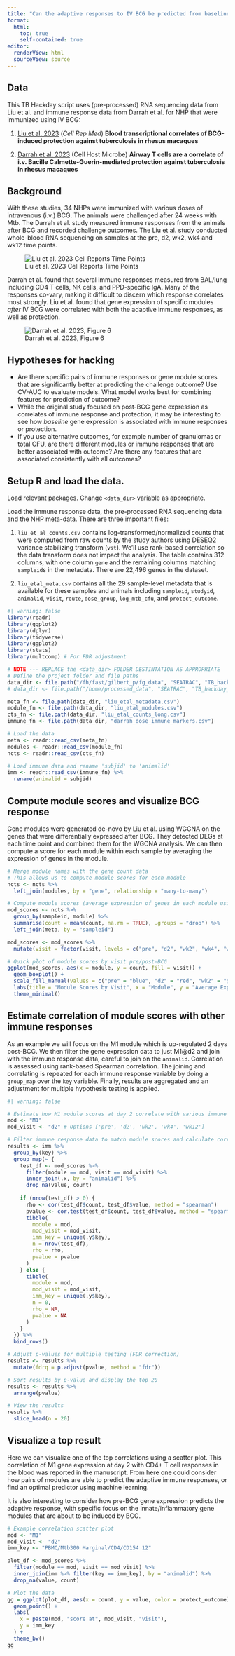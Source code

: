 ```yaml
---
title: "Can the adaptive responses to IV BCG be predicted from baseline or early-BCG gene expression in whole-blood?"
format:
  html:
    toc: true
    self-contained: true
editor:
  renderView: html
  sourceView: source
---
```


## Data

This TB Hackday script uses (pre-processed) RNA sequencing data from Liu et al. and immune response data from Darrah et al. for NHP that were immunized using IV BCG:

1.  [Liu et al. 2023](https://pubmed.ncbi.nlm.nih.gov/37390827/) (*Cell Rep Med*) **Blood transcriptional correlates of BCG-induced protection against tuberculosis in rhesus macaques**


2.  [Darrah et al. 2023](https://pubmed.ncbi.nlm.nih.gov/37267955/) (Cell Host Microbe) **Airway T cells are a correlate of i.v. Bacille Calmette-Guerin-mediated protection against tuberculosis in rhesus macaques**


## Background

With these studies, 34 NHPs were immunized with various doses of intravenous (i.v.) BCG. The animals were challenged after 24 weeks with Mtb. The Darrah et al. study measured immune responses from the animals after BCG and recorded challenge outcomes. The Liu et al. study conducted whole-blood RNA sequencing on samples at the pre, d2, wk2, wk4 and wk12 time points.


![Liu et al. 2023 Cell Reports Time Points](assets/liu_et_al_timeline.png)

Darrah et al. found that several immune responses measured from BAL/lung including CD4 T cells, NK cells, and PPD-specific IgA. Many of the responses co-vary, making it difficult to discern which response correlates most strongly. Liu et al. found that gene expression of specific modules *after* IV BCG were correlated with both the adaptive immune responses, as well as protection.

![Darrah et al. 2023, Figure 6](assets/darrah_2023_fig6.jpg)

## Hypotheses for hacking

 - Are there specific pairs of immune responses or gene module scores that are significantly better at predicting the challenge outcome? Use CV-AUC to evaluate models. What model works best for combining features for prediction of outcome?
 - While the original study focused on post-BCG gene expression as correlates of immune response and protection, it may be interesting to see how *baseline* gene expression is associated with immune responses or protection.
 - If you use alternative outcomes, for example number of granulomas or total CFU, are there different modules or immune responses that are better associated with outcome? Are there any features that are associated consistently with all outcomes?

## Setup R and load the data.

Load relevant packages. Change `<data_dir>` variable as appropriate.

Load the immune response data, the pre-processed RNA sequencing data and the NHP meta-data. There are three important files:

1.  `liu_et_al_counts.csv` contains log-transformed/normalized counts that were computed from raw counts by the study authors using DESEQ2 variance stabilizing transform (`vst`). We'll use rank-based correlation so the data transform does not impact the analysis. The table contains 312 columns, with one column `gene` and the remaining columns matching `sampleid`s in the metadata. There are 22,496 genes in the dataset.

2.  `liu_etal_meta.csv` contains all the 29 sample-level metadata that is available for these samples and animals including `sampleid`, `studyid`, `animalid`, `visit`, `route`, `dose_group`, `log_mtb_cfu`, and `protect_outcome`.

```r
#| warning: false
library(readr)
library(ggplot2)
library(dplyr)
library(tidyverse)
library(ggplot2)
library(stats)
library(multcomp) # For FDR adjustment

# NOTE --- REPLACE the <data_dir> FOLDER DESTINTATION AS APPROPRIATE
# Define the project folder and file paths
data_dir <- file.path("/fh/fast/gilbert_p/fg_data", "SEATRAC", "TB_hackday_2024", "processed_data")
# data_dir <- file.path("/home/processed_data", "SEATRAC", "TB_hackday_2024", "processed_data")

meta_fn <- file.path(data_dir, "liu_etal_metadata.csv")
module_fn <- file.path(data_dir, "liu_etal_modules.csv")
cts_fn <- file.path(data_dir, "liu_etal_counts_long.csv")
immune_fn <- file.path(data_dir, "darrah_dose_immune_markers.csv")

# Load the data
meta <- readr::read_csv(meta_fn)
modules <- readr::read_csv(module_fn)
ncts <- readr::read_csv(cts_fn)

# Load immune data and rename 'subjid' to 'animalid'
imm <- readr::read_csv(immune_fn) %>%
  rename(animalid = subjid)

```
## Compute module scores and visualize BCG response

Gene modules were generated de-novo by Liu et al. using WGCNA on the genes that were differentially expressed after BCG. They detected DEGs at each time point and combined them for the WGCNA analysis. We can then compute a score for each module within each sample by averaging the expression of genes in the module.

```r

# Merge module names with the gene count data
# This allows us to compute module scores for each module
ncts <- ncts %>%
  left_join(modules, by = "gene", relationship = "many-to-many")

# Compute module scores (average expression of genes in each module using log2-counts)
mod_scores <- ncts %>%
  group_by(sampleid, module) %>%
  summarise(count = mean(count, na.rm = TRUE), .groups = "drop") %>%
  left_join(meta, by = "sampleid")

mod_scores <- mod_scores %>%
  mutate(visit = factor(visit, levels = c("pre", "d2", "wk2", "wk4", "wk12")))

# Quick plot of module scores by visit pre/post-BCG
ggplot(mod_scores, aes(x = module, y = count, fill = visit)) +
  geom_boxplot() +
  scale_fill_manual(values = c("pre" = "blue", "d2" = "red", "wk2" = "green", "wk4" = "purple", "wk12" = "orange")) +
  labs(title = "Module Scores by Visit", x = "Module", y = "Average Expression") +
  theme_minimal()

```
## Estimate correlation of module scores with other immune responses

As an example we will focus on the M1 module which is up-regulated 2 days post-BCG. We then filter the gene expression data to just M1@d2 and join with the immune response data, careful to join on the `animalid`. Correlation is assessed using rank-based Spearman correlation. The joining and correlating is repeated for each immune response variable by doing a `group_map` over the `key` variable. Finally, results are aggregated and an adjustment for multiple hypothesis testing is applied.

```r
#| warning: false

# Estimate how M1 module scores at day 2 correlate with various immune responses
mod <- "M1"
mod_visit <- "d2" # Options ['pre', 'd2', 'wk2', 'wk4', 'wk12']

# Filter immune response data to match module scores and calculate correlations
results <- imm %>%
  group_by(key) %>%
  group_map(~ {
    test_df <- mod_scores %>%
      filter(module == mod, visit == mod_visit) %>%
      inner_join(.x, by = "animalid") %>%
      drop_na(value, count)
    
    if (nrow(test_df) > 0) {
      rho <- cor(test_df$count, test_df$value, method = "spearman")
      pvalue <- cor.test(test_df$count, test_df$value, method = "spearman")$p.value
      tibble(
        module = mod,
        mod_visit = mod_visit,
        imm_key = unique(.y$key),
        n = nrow(test_df),
        rho = rho,
        pvalue = pvalue
      )
    } else {
      tibble(
        module = mod,
        mod_visit = mod_visit,
        imm_key = unique(.y$key),
        n = 0,
        rho = NA,
        pvalue = NA
      )
    }
  }) %>%
  bind_rows()

# Adjust p-values for multiple testing (FDR correction)
results <- results %>%
  mutate(fdrq = p.adjust(pvalue, method = "fdr"))

# Sort results by p-value and display the top 20
results <- results %>%
  arrange(pvalue)

# View the results
results %>%
  slice_head(n = 20)

```

## Visualize a top result

Here we can visualize one of the top correlations using a scatter plot. This correlation of M1 gene expression at day 2 with CD4+ T cell responses in the blood was reported in the manuscript. From here one could consider how pairs of modules are able to predict the adaptive immune responses, or find an optimal predictor using machine learning.

It is also interesting to consider how pre-BCG gene expression predicts the adaptive response, with specific focus on the innate/inflammatory gene modules that are about to be induced by BCG.

```r
# Example correlation scatter plot
mod <- "M1"
mod_visit <- "d2"
imm_key <- "PBMC/Mtb300 Marginal/CD4/CD154 12"

plot_df <- mod_scores %>%
  filter(module == mod, visit == mod_visit) %>%
  inner_join(imm %>% filter(key == imm_key), by = "animalid") %>%
  drop_na(value, count)

# Plot the data
gg = ggplot(plot_df, aes(x = count, y = value, color = protect_outcome)) +
  geom_point() +
  labs(
    x = paste(mod, "score at", mod_visit, "visit"),
    y = imm_key
  ) + 
  theme_bw()
gg
```
